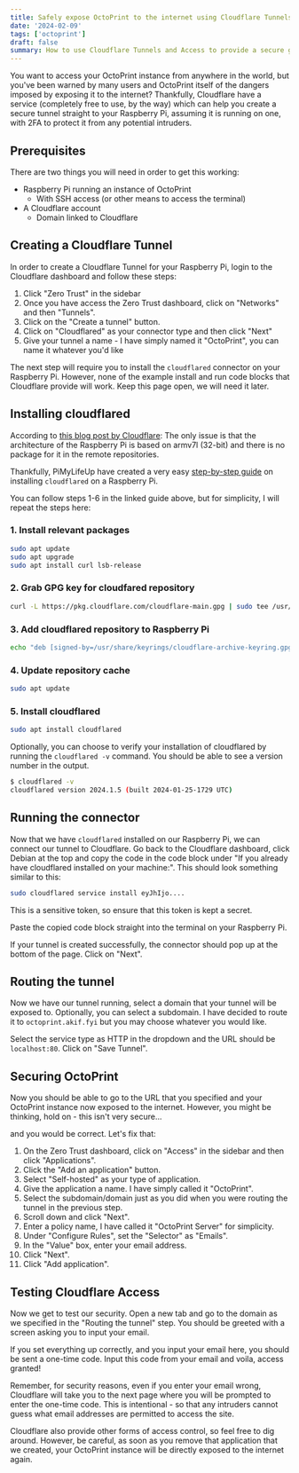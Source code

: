 ```yaml
---
title: Safely expose OctoPrint to the internet using Cloudflare Tunnels and Access.
date: '2024-02-09'
tags: ['octoprint']
draft: false
summary: How to use Cloudflare Tunnels and Access to provide a secure gateway to your 3D printer using OctoPrint.
---
```


You want to access your OctoPrint instance from anywhere in the world, but you've been warned by many users and OctoPrint itself of the dangers imposed by exposing it to the internet? Thankfully, Cloudflare have a service (completely free to use, by the way) which can help you create a secure tunnel straight to your Raspberry Pi, assuming it is running on one, with 2FA to protect it from any potential intruders.

## Prerequisites

There are two things you will need in order to get this working:
- Raspberry Pi running an instance of OctoPrint
    - With SSH access (or other means to access the terminal)
- A Cloudflare account
    - Domain linked to Cloudflare

## Creating a Cloudflare Tunnel

In order to create a Cloudflare Tunnel for your Raspberry Pi, login to the Cloudflare dashboard and follow these steps:
 
1. Click "Zero Trust" in the sidebar
2. Once you have access the Zero Trust dashboard, click on "Networks" and then "Tunnels".
3. Click on the "Create a tunnel" button.
4. Click on "Cloudflared" as your connector type and then click "Next"
5. Give your tunnel a name - I have simply named it "OctoPrint", you can name it whatever you'd like

The next step will require you to install the `cloudflared` connector on your Raspberry Pi. However, none of the example install and run code blocks that Cloudflare provide will work. Keep this page open, we will need it later.

## Installing cloudflared

According to [this blog post by Cloudflare](https://blog.cloudflare.com/building-a-pet-cam-using-a-raspberry-pi-cloudflare-tunnels-and-teams/): The only issue is that the architecture of the Raspberry Pi is based on armv7l (32-bit) and there is no package for it in the remote repositories.

Thankfully, PiMyLifeUp have created a very easy [step-by-step guide](https://pimylifeup.com/raspberry-pi-cloudflare-tunnel/) on installing `cloudflared` on a Raspberry Pi.

You can follow steps 1-6 in the linked guide above, but for simplicity, I will repeat the steps here:

### 1. Install relevant packages

```sh
sudo apt update
sudo apt upgrade
sudo apt install curl lsb-release
```

### 2. Grab GPG key for cloudfared repository

```sh
curl -L https://pkg.cloudflare.com/cloudflare-main.gpg | sudo tee /usr/share/keyrings/cloudflare-archive-keyring.gpg >/dev/null
```

### 3. Add cloudflared repository to Raspberry Pi

```sh
echo "deb [signed-by=/usr/share/keyrings/cloudflare-archive-keyring.gpg] https://pkg.cloudflare.com/cloudflared $(lsb_release -cs) main" | sudo tee  /etc/apt/sources.list.d/cloudflared.list
```

### 4. Update repository cache

```sh
sudo apt update
```

### 5. Install cloudflared

```sh
sudo apt install cloudflared
```

Optionally, you can choose to verify your installation of cloudflared by running the `cloudflared -v` command. You should be able to see a version number in the output.

```sh
$ cloudflared -v
cloudflared version 2024.1.5 (built 2024-01-25-1729 UTC)
```

## Running the connector

Now that we have `cloudflared` installed on our Raspberry Pi, we can connect our tunnel to Cloudflare. Go back to the Cloudflare dashboard, click Debian at the top and copy the code in the code block under "If you already have cloudflared installed on your machine:". This should look something similar to this:

```sh
sudo cloudflared service install eyJhIjo....
```

This is a sensitive token, so ensure that this token is kept a secret.

Paste the copied code block straight into the terminal on your Raspberry Pi.

If your tunnel is created successfully, the connector should pop up at the bottom of the page. Click on "Next".

## Routing the tunnel

Now we have our tunnel running, select a domain that your tunnel will be exposed to. Optionally, you can select a subdomain. I have decided to route it to `octoprint.akif.fyi` but you may choose whatever you would like.

Select the service type as HTTP in the dropdown and the URL should be `localhost:80`. Click on "Save Tunnel".

## Securing OctoPrint

Now you should be able to go to the URL that you specified and your OctoPrint instance now exposed to the internet. However, you might be thinking, hold on - this isn't very secure...

and you would be correct. Let's fix that:

1. On the Zero Trust dashboard, click on "Access" in the sidebar and then click "Applications".
2. Click the "Add an application" button.
3. Select "Self-hosted" as your type of application.
4. Give the application a name. I have simply called it "OctoPrint".
5. Select the subdomain/domain just as you did when you were routing the tunnel in the previous step.
6. Scroll down and click "Next".
7. Enter a policy name, I have called it "OctoPrint Server" for simplicity.
8. Under "Configure Rules", set the "Selector" as "Emails".
9. In the "Value" box, enter your email address.
10. Click "Next".
11. Click "Add application".

## Testing Cloudflare Access

Now we get to test our security. Open a new tab and go to the domain as we specified in the "Routing the tunnel" step. You should be greeted with a screen asking you to input your email.

If you set everything up correctly, and you input your email here, you should be sent a one-time code. Input this code from your email and voila, access granted!

Remember, for security reasons, even if you enter your email wrong, Cloudflare will take you to the next page where you will be prompted to enter the one-time code. This is intentional - so that any intruders cannot guess what email addresses are permitted to access the site.

Cloudflare also provide other forms of access control, so feel free to dig around. However, be careful, as soon as you remove that application that we created, your OctoPrint instance will be directly exposed to the internet again.